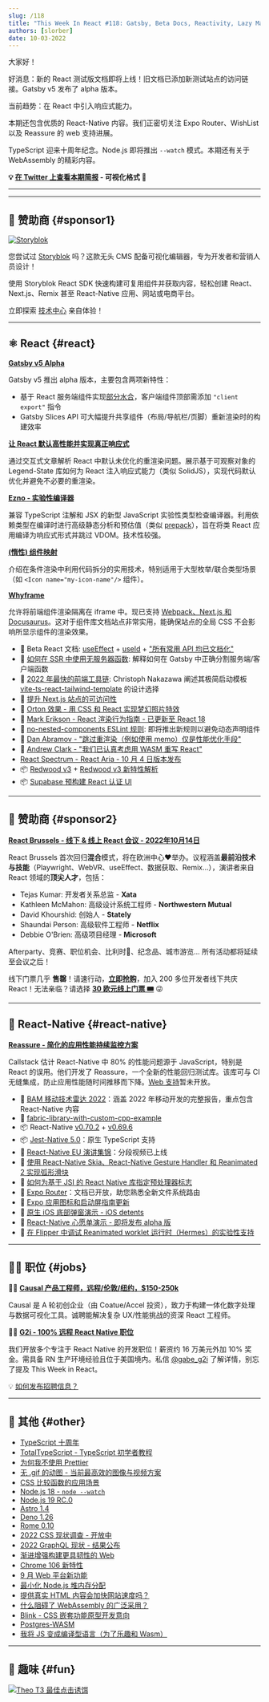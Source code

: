 ```yaml
---
slug: /118
title: "This Week In React #118: Gatsby, Beta Docs, Reactivity, Lazy Maps, Ezno, Whyframe, Reassure, Node.js, TypeScript, WASM..."
authors: [slorber]
date: 10-03-2022
---
```


大家好！

好消息：新的 React 测试版文档即将上线！旧文档已添加新测试站点的访问链接。Gatsby v5 发布了 alpha 版本。

当前趋势：在 React 中引入响应式能力。

本期还包含优质的 React-Native 内容。我们正密切关注 Expo Router、WishList 以及 Reassure 的 web 支持进展。

TypeScript 迎来十周年纪念。Node.js 即将推出 `--watch` 模式。本期还有关于 WebAssembly 的精彩内容。

<!-- truncate -->

**💡 [在 Twitter 上查看本期简报](https://slo.im/thread) - 可视化格式 🎨**

---


<Support />

---

## 💸 赞助商 {#sponsor1}

[![Storyblok](/emails/issues/116/storyblok.png)](https://www.storyblok.com/?utm_source=thisweekinreact&utm_medium=display&utm_campaign=AWA_SPON_TWIREACT_TRA&utm_content=thisweekinreact_en)

您尝试过 [Storyblok](https://www.storyblok.com/?utm_source=thisweekinreact&utm_medium=display&utm_campaign=AWA_SPON_TWIREACT_TRA&utm_content=thisweekinreact_en) 吗？这款无头 CMS 配备可视化编辑器，专为开发者和营销人员设计！

使用 Storyblok React SDK 快速构建可复用组件并获取内容，轻松创建 React、Next.js、Remix 甚至 React-Native 应用、网站或电商平台。

立即探索 [技术中心](https://www.storyblok.com/technologies?utm_source=thisweekinreact&utm_medium=display&utm_campaign=AWA_SPON_TWIREACT_TRA&utm_content=thisweekinreact_en) 亲自体验！

---

## ⚛️ React {#react}

**[Gatsby v5 Alpha](https://www.gatsbyjs.com/blog/gatsby-v5-alpha-is-here-and-its-pretty-exciting/)**

Gatsby v5 推出 alpha 版本，主要包含两项新特性：

- 基于 React 服务端组件实现[部分水合](https://www.gatsbyjs.com/blog/a-look-at-partial-hydration-in-gatsby-5/)，客户端组件顶部需添加 `"client export"` 指令
- Gatsby Slices API 可大幅提升共享组件（布局/导航栏/页脚）重新渲染时的构建效率

**[让 React 默认高性能并实现真正响应式](https://legendapp.com/open-source/legend-state/)**

通过交互式文章解析 React 中默认未优化的重渲染问题。展示基于可观察对象的 Legend-State 库如何为 React 注入响应式能力（类似 SolidJS），实现代码默认优化并避免不必要的重渲染。

**[Ezno - 实验性编译器](https://kaleidawave.github.io/posts/introducing-ezno/)**

兼容 TypeScript 注解和 JSX 的新型 JavaScript 实验性类型检查编译器。利用依赖类型在编译时进行高级静态分析和预估值（类似 [prepack](https://prepack.io/)），旨在将类 React 应用编译为响应式形式并跳过 VDOM。技术性较强。

**[(惰性) 组件映射](https://julesblom.com/writing/lazy-component-maps)**

介绍在条件渲染中利用代码拆分的实用技术，特别适用于大型枚举/联合类型场景（如 `<Icon name="my-icon-name"/>` 组件）。

**[Whyframe](https://whyframe.dev/)**

允许将前端组件渲染隔离在 iframe 中。现已支持 [Webpack、Next.js 和 Docusaurus](https://twitter.com/bluwyoo/status/1576947013450539008)。这对于组件库文档站点非常实用，能确保站点的全局 CSS 不会影响所显示组件的渲染效果。

- 📖 Beta React 文档: [useEffect](https://twitter.com/dan_abramov/status/1575320847279071232) + [useId](https://twitter.com/dan_abramov/status/1577283961763467265) + ["所有常用 API 均已文档化"](https://twitter.com/dan_abramov/status/1575367224541560833)
- 📜 [如何在 SSR 中使用无服务器函数](https://paulie.dev/posts/2022/09/how-to-use-serverless-fucntions-with-ssr/): 解释如何在 Gatsby 中正确分割服务端/客户端函数
- 📜 [2022 年最快的前端工具链](https://cpojer.net/posts/fastest-frontend-tooling-in-2022): Christoph Nakazawa 阐述其极简启动模板 [vite-ts-react-tailwind-template](https://github.com/cpojer/vite-ts-react-tailwind-template) 的设计选择
- 📜 [提升 Next.js 站点的可访问性](https://vercel.com/blog/improving-the-accessibility-of-our-nextjs-site)
- 📜 [Orton 效果 - 用 CSS 和 React 实现梦幻照片特效](https://mikebifulco.com/posts/orton-effect-css-react)
- 📜 [Mark Erikson - React 渲染行为指南 - 已更新至 React 18](https://twitter.com/acemarke/status/1577301648850014210)
- 🚧 [no-nested-components ESLint 规则](https://github.com/facebook/react/pull/25360): 即将推出新规则以避免动态声明组件
- 🧵 [Dan Abramov - "跳过重渲染（例如使用 memo）仅是性能优化手段"](https://twitter.com/dan_abramov/status/1575553047408902147)
- 🧵 [Andrew Clark - "我们已认真考虑用 WASM 重写 React"](https://twitter.com/acdlite/status/1576302675766804480)
- [React Spectrum - React Aria - 10 月 4 日版本发布](https://twitter.com/devongovett/status/1577370727849680896)
- 📦 [Redwood v3](https://community.redwoodjs.com/t/redwood-3-0-0-is-now-available/3989) + [Redwood v3 新特性解析](https://www.youtube.com/watch?v=o9LFWOxMlTs)
- 📦 [Supabase 预构建 React 认证 UI](https://twitter.com/supabase/status/1577215238792916992)

<SubscribeFormEmbed />

---

## 💸 赞助商 {#sponsor2}

[**React Brussels - 线下 & 线上 React 会议 - 2022年10月14日**](https://www.react.brussels/)

React Brussels 首次回归**混合**模式，将在欧洲中心❤️举办。议程涵盖**最前沿技术与技能**（Playwright、WebVR、useEffect、数据获取、Remix…），演讲者来自 React 领域的**顶尖人才**，包括：

- Tejas Kumar: 开发者关系总监 - **Xata**
- Kathleen McMahon: 高级设计系统工程师 - **Northwestern Mutual**
- David Khourshid: 创始人 - **Stately**
- Shaundai Person: 高级软件工程师 - **Netflix**
- Debbie O'Brien: 高级项目经理 - **Microsoft**

Afterparty、竞赛、职位机会、比利时🍺、纪念品、城市游览... 所有活动都将延续至会议之后！

线下门票几乎 **售罄**！请速行动，**[立即抢购](https://ti.to/bejs/react-brussels-2022/with/in-person-ticket-copy,group-3-tickets-20,group-4-tickets-25,group-5-tickets-30,student-junior-pass?source=undefined)**，加入 200 多位开发者线下共庆 React！无法亲临？请选择 [**30 欧元线上门票 🎟**](https://ti.to/bejs/react-brussels-2022/discount/online_lastweek) 😜

---

## 📱 React-Native {#react-native}

**[Reassure - 简化的应用性能持续监控方案](https://www.callstack.com/blog/app-performance-monitoring)**

Callstack 估计 React-Native 中 80% 的性能问题源于 JavaScript，特别是 React 的误用。他们开发了 Reassure，一个全新的性能回归测试库。该库可与 CI 无缝集成，防止应用性能随时间推移而下降。[Web 支持](https://github.com/callstack/reassure/issues/39)暂未开放。

- 📒 [BAM 移动技术雷达 2022](https://www.bam.tech/en-tech-radar)：涵盖 2022 年移动开发的完整报告，重点包含 React-Native 内容
- 🔗 [fabric-library-with-custom-cpp-example](https://github.com/callstack/fabric-library-with-custom-cpp-example/)
- 📦 React-Native [v0.70.2](https://twitter.com/Kelset/status/1577262972396744704) + [v0.69.6](https://twitter.com/titozzz/status/1574744371865346049)
- 📦 [Jest-Native 5.0](https://github.com/testing-library/jest-native/releases)：原生 TypeScript 支持
- 🎥 [React-Native EU 演讲集锦](https://www.youtube.com/watch?v=7QeINTWLUkc&list=PLZ3MwD-soTTE-qcA0MrcvZBdmkHJSIjJX)：分段视频已上线
- 🎥 [使用 React-Native Skia、React-Native Gesture Handler 和 Reanimated 2 实现弧形滑块](https://www.youtube.com/watch?v=fWLyKzEXaJI)
- 📜 [如何为基于 JSI 的 React Native 库指定预处理器标志](https://dev.to/craftzdog/how-to-specify-pre-processor-flags-to-the-jsi-based-react-native-libraries-51m5)
- 📖 [Expo Router](https://expo.github.io/router/)：文档已开放，助您熟悉全新文件系统路由
- 📖 [Expo 应用图标和启动屏指南更新](https://twitter.com/amanhimself/status/1575589181237043200)
- 🎨 [原生 iOS 底部弹窗演示 - iOS detents](https://twitter.com/FernandoTheRojo/status/1575247583634935808)
- 🎨 [React-Native 心愿单演示 - 即将发布 alpha 版](https://twitter.com/margelo_io/status/1576887456024043520)
- 🎨 [在 Flipper 中调试 Reanimated worklet 运行时（Hermes）的实验性支持](https://twitter.com/swmansion/status/1577308811890610176)

---

## 🧑‍💻 职位 {#jobs}

🧑‍💼 [**Causal 产品工程师，远程/伦敦/纽约，$150-250k**](https://jobs.lever.co/causal-app/4acaafbe-ef3d-45a6-bbe6-687c022d727c?lever-origin=applied&lever-source%5B%5D=thisweekinreact.com)

Causal 是 A 轮初创企业（由 Coatue/Accel 投资），致力于构建一体化数字处理与数据可视化工具。诚聘能解决复杂 UX/性能挑战的资深 React 工程师。

🧑‍💼 [**G2i - 100% 远程 React Native 职位**](https://twitter.com/gabe_g2i/status/1563204813881425926?s=20&t=ArRLC77BpRwXXCdx8fnUqw)

我们开放多个专注于 React Native 的开发职位！薪资约 16 万美元外加 10% 奖金。需具备 RN 生产环境经验且位于美国境内。私信 [@gabe_g2i](https://twitter.com/gabe_g2i) 了解详情，别忘了提及 This Week in React。

💡 [如何发布招聘信息？](https://thisweekinreact.com/sponsor)

---

## 🔀 其他 {#other}

- [TypeScript 十周年](https://devblogs.microsoft.com/typescript/ten-years-of-typescript)
- [TotalTypeScript - TypeScript 初学者教程](https://www.totaltypescript.com/tutorials/beginners-typescript)
- [为何我不使用 Prettier](https://antfu.me/posts/why-not-prettier)
- [无 .gif 的动图 - 当前最高效的图像与视频方案](https://css-tricks.com/gifs-without-the-gif-the-most-performant-image-and-video-options-right-now/)
- [CSS 比较函数的应用场景](https://ishadeed.com/article/use-cases-css-comparison-functions/)
- [Node.js 18 - `node --watch`](https://github.com/nodejs/node/pull/44366)
- [Node.js 19 RC.0](https://twitter.com/ruyadorno/status/1575628377372823552)
- [Astro 1.4](https://astro.build/blog/astro-140/)
- [Deno 1.26](https://deno.com/blog/v1.26)
- [Rome 0.10](https://twitter.com/rometools/status/1577296196502278150)
- [2022 CSS 现状调查 - 开放中](https://stateofcss.com/en-us/)
- [2022 GraphQL 现状 - 结果公布](https://2022.stateofgraphql.com/en-US/)
- [渐进增强构建更具韧性的 Web](https://jjenzz.com/progressively-enhance-for-a-more-resilient-web)
- [Chrome 106 新特性](https://developer.chrome.com/blog/new-in-chrome-106/)
- [9 月 Web 平台新功能](https://web.dev/web-platform-09-2022/)
- [最小化 Node.js 堆内存分配](https://blog.appsignal.com/2022/09/28/minimize-heap-allocations-in-nodejs.html)
- [提供真实 HTML 内容会加快网站速度吗？](https://blog.webpagetest.org/posts/will-html-content-make-site-faster/)
- [什么阻碍了 WebAssembly 的广泛采用？](https://thenewstack.io/whats-stopping-webassembly-from-widespread-adoption/)
- [Blink - CSS 嵌套功能原型开发意向](https://twitter.com/intenttoship/status/1576951638325186565)
- [Postgres-WASM](https://supabase.com/blog/postgres-wasm)
- [我将 JS 变成编译型语言（为了乐趣和 Wasm）](https://surma.dev/things/compile-js/)

---

## 🤭 趣味 {#fun}

[![Theo T3 最佳点击诱饵](/emails/issues/118/meme.png)](https://twitter.com/t3dotgg/status/1576467328606253057)